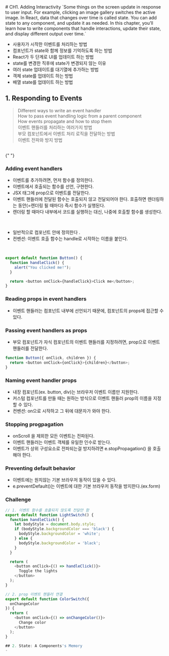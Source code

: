 
<MainLayout>
# CH1. Adding Interactivity
`Some things on the screen update in response to user input.
 For example, clicking an image gallery switches the active image.
  In React, data that changes over time is called state. 
  You can add state to any component, and update it as needed.
   In this chapter, you’ll learn how to write components that handle interactions, update their state, and display different output over time.`

- 사용자가 시작한 이벤트를 처리하는 방법
- 컴포넌트가 state와 함께 정보를 기억하도록 하는 방법
- React가 두 단계로 UI를 업데이트 하는 방법
- state를 변경한 직후에 state가 변경되지 않는 이유
- 여러 state 업데이트를 대기열에 추가하는 방법
- 객체 state를 업데이트 하는 방법
- 배열 state를 업데이트 하는 방법

## 1. Responding to Events

> Different ways to write an event handler<br/>
> How to pass event handling logic from a parent component<br/>
> How events propagate and how to stop them<br/>
> 이벤트 핸들러를 처리하는 여러가지 방법<br>
> 부모 컴포넌트에서 이벤트 처리 로직을 전달하는 방법<br/>
> 이벤트 전파와 방지 방법

<br />{" "}

### Adding event handlers

- 이벤트를 추가하려면, 먼저 함수를 정의한다.
- 이벤트에서 호출되는 함수를 선언, 구현한다.
- JSX 태그에 prop으로 이벤트를 전달한다.
- 이벤트 핸들러에 전달된 함수는 호출되지 않고 전달되어야 한다. 호출하면 렌더링하는 동안(=렌더링 될 때마다) 즉시 함수가 실행된다.
- 렌더링 할 때마다 내부에서 코드를 실행하는 대신, 나중에 호출할 함수를 생성한다.

<br />

- 일반적으로 컴포넌트 안에 정의한다 .
- 컨벤션: 이벤트 호출 함수는 handle로 시작하는 이름을 붙인다.

<br />

```js
export default function Button() {
  function handleClick() {
    alert("You clicked me!");
  }

  return <button onClick={handleClick}>Click me</button>;
}
```

### Reading props in event handlers

- 이벤트 핸들러는 컴포넌트 내부에 선언되기 때문에, 컴포넌트의 props에 접근할 수 있다.

### Passing event handlers as props

- 부모 컴포넌트가 자식 컴포넌트의 이벤트 핸들러를 지정하려면, prop으로 이벤트 핸들러를 전달한다.

```js
function Button({ onClick, children }) {
  return <button onClick={onClick}>{children}</button>;
}
```

### Naming event handler props

- 내장 컴포넌트(ex. button, div)는 브라우저 이벤트 이름만 지원한다.
- 커스텀 컴포넌트를 만들 때는 원하는 방식으로 이벤트 핸들러 prop의 이름을 지정할 수 있다.
- 컨벤션: on으로 시작하고 그 뒤에 대문자가 와야 한다.

### Stopping progpagation

- onScroll 을 제외한 모든 이벤트는 전파된다.
- 이벤트 핸들러는 이벤트 객체를 유일한 인수로 받는다.
- 이벤트가 상위 구성요소로 전파되는걸 방지하려면 e.stopPropagation() 을 호출해야 한다.

### Preventing default behavior

- 이벤트에는 원치않는 기본 브라우저 동작이 있을 수 있다.
- e.preventDefault()는 이벤트에 대한 기본 브라우저 동작을 방지한다.(ex.form)

### Challenge

```js
// 1. 이벤트 함수를 호출되지 않도록 전달만 함
export default function LightSwitch() {
  function handleClick() {
    let bodyStyle = document.body.style;
    if (bodyStyle.backgroundColor === 'black') {
      bodyStyle.backgroundColor = 'white';
    } else {
      bodyStyle.backgroundColor = 'black';
    }
  }

  return (
    <button onClick={() => handleClick()}>
      Toggle the lights
    </button>
  );
}

// 2. prop 이벤트 핸들러 연결
export default function ColorSwitch({
  onChangeColor
}) {
  return (
    <button onClick={() => onChangeColor()}>
      Change color
    </button>
  );
}

## 2. State: A Components's Memory
-

```

</MainLayout>

